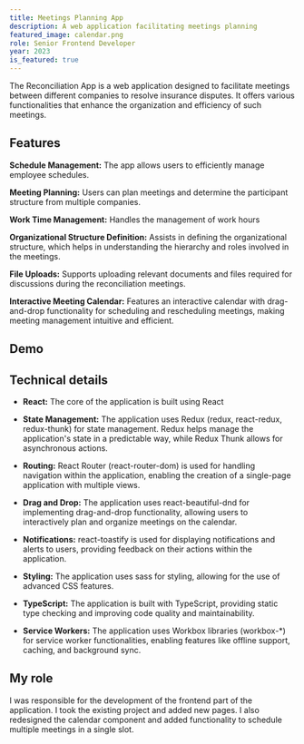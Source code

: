 ```yaml
---
title: Meetings Planning App
description: A web application facilitating meetings planning
featured_image: calendar.png
role: Senior Frontend Developer
year: 2023
is_featured: true
---
```


The Reconciliation App is a web application designed to facilitate meetings between different companies to resolve insurance disputes. It offers various functionalities that enhance the organization and efficiency of such meetings.

## Features

**Schedule Management:** The app allows users to efficiently manage employee schedules.

**Meeting Planning:** Users can plan meetings and determine the participant structure from multiple companies.

**Work Time Management:** Handles the management of work hours

**Organizational Structure Definition:** Assists in defining the organizational structure, which helps in understanding the hierarchy and roles involved in the meetings.

**File Uploads:** Supports uploading relevant documents and files required for discussions during the reconciliation meetings.

**Interactive Meeting Calendar:** Features an interactive calendar with drag-and-drop functionality for scheduling and rescheduling meetings, making meeting management intuitive and efficient.

## Demo
<VideoPlayer src="/work/a-demo.mp4" />


## Technical details
- **React:** The core of the application is built using React

- **State Management:**  The application uses Redux (redux, react-redux, redux-thunk) for state management. Redux helps manage the application's state in a predictable way, while Redux Thunk allows for asynchronous actions.

- **Routing:**  React Router (react-router-dom) is used for handling navigation within the application, enabling the creation of a single-page application with multiple views.

- **Drag and Drop:**  The application uses react-beautiful-dnd for implementing drag-and-drop functionality, allowing users to interactively plan and organize meetings on the calendar.

- **Notifications:**  react-toastify is used for displaying notifications and alerts to users, providing feedback on their actions within the application.

- **Styling:**  The application uses sass for styling, allowing for the use of advanced CSS features.

- **TypeScript:**  The application is built with TypeScript, providing static type checking and improving code quality and maintainability.

- **Service Workers:**  The application uses Workbox libraries (workbox-*) for service worker functionalities, enabling features like offline support, caching, and background sync.

## My role
I was responsible for the development of the frontend part of the application. 
I took the existing project and added new pages.
I also redesigned the calendar component and added functionality to schedule multiple meetings in a single slot.

